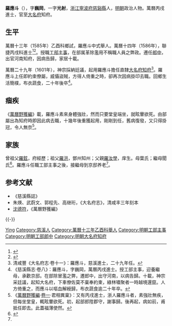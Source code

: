 {{明清人物信息框
| 姓名 = 羅應斗
| 原名 =
| 圖片名稱= 羅應斗像.jpg
| 圖片大小 =200px
| 圖片說明 = [[南京博物院|南京博物院]]藏《羅應斗像》
| 最高職務 = 直隸大名府知府
| 國家 = 大明 
| 爵位 =
| 籍貫 = [[浙江|浙江]][[寧波府|寧波府]][[慈谿縣|慈谿縣]]民籍
| 族裔 = 
| 字號 = 字巍岡，一字光射
| 諡號 =
| 出生日期 = 嘉靖年间
| 出生地點 = 
| 逝世日期 = 天啟年間
| 逝世地點 =
| 墓葬 =
| 配偶 = 
| 親屬 = 
| 出身 =
* 萬曆十三年乙酉鄉試二十八名舉人
* 萬曆十四年丙戌科二甲第四十七名進士出身
| 經歷 =
| 著作 =  
}}
'''羅應斗'''（{{bd|？||1620年代|catIdx=Luo}}），字'''巍岡'''，一字'''光射'''，[[浙江|浙江]][[寧波府|寧波府]][[慈谿縣|慈谿縣]]人，[[明朝|明朝]]政治人物。萬曆丙戌進士，官至[[大名府|大名府]]知府。

== 生平 ==
萬曆十三年（1585年）乙酉科鄉試，羅應斗中式舉人。萬曆十四年（1586年），聯捷丙戌科進士<ref>{{Cite book|title=《皇明贡举考》卷五|last=（明）[[张朝瑞|张朝瑞]]|first=|publisher=《续修四库全书》史部第828册|year=|isbn=|location=|pages=}}</ref><ref>{{Cite book|title=贡举志五种 上|last=鲁小俊，江俊伟著|first=|publisher=武汉：武汉大学出版社|year=2009|isbn=978-7-307-07043-1|location=|pages=}}</ref>。授職[[工部|工部]][[主事|主事]]，在部属革除濫用不稱職人員之弊政。遷任[[郎中_(官職)|郎中]]，出官河南知府，因病告歸，家居十載。

萬曆二十九年（1601年），神宗採納廷議，起用羅應斗擔任直隸[[大名府|大名府]][[知府|知府]]<ref>清咸豐《大名府志·卷十一》：羅應斗，慈溪進士，二十九年任。</ref>。羅應斗上任即約束僚屬，威懾盜賊，方得人倚重之時，卻再次因病掛印去職。回鄉生活簡樸，布衣蔬食，二十年後卒<ref name="xianzhi">《慈溪縣志·卷八》：羅應斗，字巍岡，萬曆丙戌進士。授工部主事，迎養繼母，承歡京邸。在部除冒濫之弊，遷郎中，出守河南，以病告歸。十載，神宗采廷議，起知大名府，下車僚佐莫不稟奉約束，綠林嘯聚者一時越境還竄。人方倚重之，而應斗以嘔血解綬歸，布衣蔬食逾二十年卒。</ref>。

== 痼疾 ==
《[[萬曆野獲編|萬曆野獲編]]》載，羅應斗素來身體強壯，然而只要堂皇端坐，就眩暈欲死。由部屬出為知府時即因此病去職，十幾年後重獲起用，剛剛到任，舊病復發，又只得掛冠，令人無奈<ref>《[[萬曆野獲編|萬曆野獲編]]·[[s:萬曆野獲編/卷01|卷一]]·君相異稟》：又有丙戌進士，浙人羅應斗者，素強壯無疾，但每坐堂皇，輒眩暈欲死。初，起部郎陞郡守，謝事歸。後再起，病如前，甫抵任即去。此蓋福薄使然。</ref>。

== 家族 ==
曾祖父[[羅鉉|羅鉉]]，府經歷；祖父[[羅洪|羅洪]]，鄧州知州；父親[[羅汝學|羅汝學]]，庠生。母葉氏；繼母聞氏<ref>{{Cite book|title=天一阁藏明代科举录选刊 登科录 点校本|last=龚延明主编|first=|publisher=宁波出版社|year=2016|isbn=978-7-5526-2320-8|location=宁波|pages=|quote=《天一閣藏明代科舉錄選刊.登科錄》之《萬曆丙戌科進士同年總綠》}}</ref>。羅應斗任職工部主事之後，接繼母到京邸养老<ref name="xianzhi" />。

==参考文献==
{{reflist}}
*《慈溪縣誌》
*朱煐、武蔚文、郭程先、高继珩，《大名府志》，清咸丰三年刻本
*[[沈德符|沈德符]]，《萬曆野獲編》

{{-}}
{{start box}}
{{s-off}}
{{succession box|[[陳公相|陳公相]]|[[孫成泰|孫成泰]]|[[明朝|明朝]][[大名府|大名府]][[知府|知府]]|<small>萬曆二十九年（1602年）上任</small>}}
{{end box}}

{{萬曆十四年丙戌科殿試金榜}}

{{Authority control}}

{{DEFAULTSORT:Luo羅}}
[[Category:羅姓|Ying]]
[[Category:慈溪人|Category:慈溪人]]
[[Category:萬曆十三年乙酉科舉人|Category:萬曆十三年乙酉科舉人]]
[[Category:明朝工部主事|Category:明朝工部主事]]
[[Category:明朝工部郎中|Category:明朝工部郎中]]
[[Category:明朝大名府知府|Category:明朝大名府知府]]